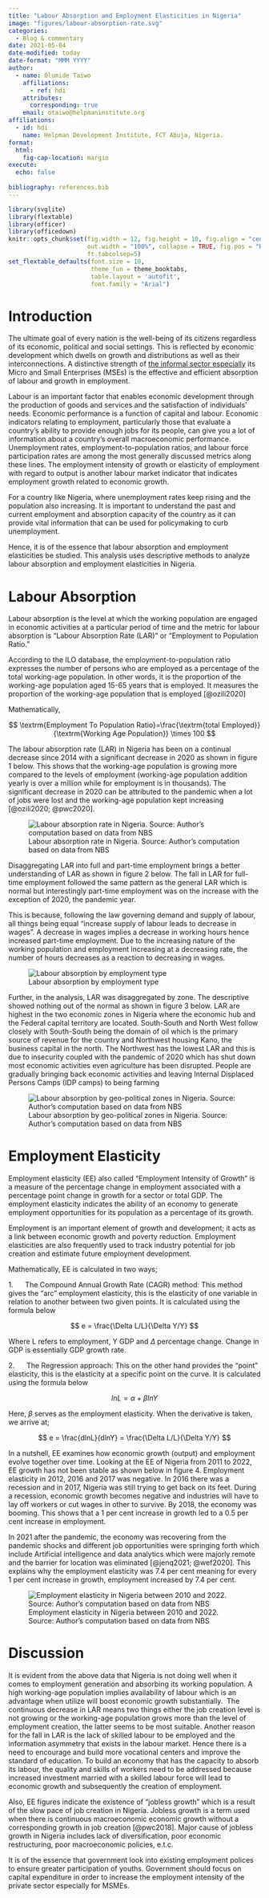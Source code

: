 ```yaml
---
title: "Labour Absorption and Employment Elasticities in Nigeria"
image: "figures/labour-absorption-rate.svg"
categories:
  - Blog & commentary
date: 2021-05-04
date-modified: today
date-format: "MMM YYYY"
author:
  - name: Olumide Taiwo
    affiliations:
      - ref: hdi
    attributes:
      corresponding: true
    email: otaiwo@helpmaninstitute.org
affiliations:
  - id: hdi
    name: Helpman Development Institute, FCT Abuja, Nigeria.
format: 
  html: 
    fig-cap-location: margin
execute:
  echo: false
  
bibliography: references.bib
---
```


```r
library(svglite)
library(flextable)
library(officer)
library(officedown)
knitr::opts_chunk$set(fig.width = 12, fig.height = 10, fig.align = "center",
                      out.width = "100%", collapse = TRUE, fig.pos = "H", out.extra = "",
                      ft.tabcolsep=5)
set_flextable_defaults(font.size = 10,
                       theme_fun = theme_booktabs,
                       table.layout = 'autofit',
                       font.family = "Arial")
```

# Introduction

The ultimate goal of every nation is the well-being of its citizens regardless of its economic, political and social settings. This is reflected by economic development which dwells on growth and distributions as well as their interconnections. A distinctive strength of [the informal sector especially](https://www.ilo.org/global/topics/dw4sd/themes/informal-economy/lang--en/index.htm) its Micro and Small Enterprises (MSEs) is the effective and efficient absorption of labour and growth in employment.

Labour is an important factor that enables economic development through the production of goods and services and the satisfaction of individuals' needs. Economic performance is a function of capital and labour. Economic indicators relating to employment, particularly those that evaluate a country's ability to provide enough jobs for its people, can give you a lot of information about a country's overall macroeconomic performance. Unemployment rates, employment-to-population ratios, and labour force participation rates are among the most generally discussed metrics along these lines. The employment intensity of growth or elasticity of employment with regard to output is another labour market indicator that indicates employment growth related to economic growth.

For a country like Nigeria, where unemployment rates keep rising and the population also increasing. It is important to understand the past and current employment and absorption capacity of the country as it can provide vital information that can be used for policymaking to curb unemployment.

Hence, it is of the essence that labour absorption and employment elasticities be studied. This analysis uses descriptive methods to analyze labour absorption and employment elasticities in Nigeria.

# Labour Absorption

Labour absorption is the level at which the working population are engaged in economic activities at a particular period of time and the metric for labour absorption is "Labour Absorption Rate (LAR)" or "Employment to Population Ratio."

According to the ILO database, the employment-to-population ratio expresses the number of persons who are employed as a percentage of the total working-age population. In other words, it is the proportion of the working-age population aged 15-65 years that is employed. It measures the proportion of the working-age population that is employed [@ozili2020]

Mathematically,

$$
\textrm{Employment To Population Ratio}=\frac{\textrm{total Employed}}{\textrm{Working Age Population}} \times 100
$$

The labour absorption rate (LAR) in Nigeria has been on a continual decrease since 2014 with a significant decrease in 2020 as shown in figure 1 below. This shows that the working-age population is growing more compared to the levels of employment (working-age population addition yearly is over a million while for employment is in thousands). The significant decrease in 2020 can be attributed to the pandemic when a lot of jobs were lost and the working-age population kept increasing [@ozili2020; @pwc2020].

![Labour absorption rate in Nigeria. Source: Author's computation based on data from NBS](figures/labour-absorption-rate.svg){#fig-labour-absorption-rate}

Disaggregating LAR into full and part-time employment brings a better understanding of LAR as shown in figure 2 below. The fall in LAR for full-time employment followed the same pattern as the general LAR which is normal but interestingly part-time employment was on the increase with the exception of 2020, the pandemic year.

This is because, following the law governing demand and supply of labour, all things being equal "increase supply of labour leads to decrease in wages". A decrease in wages implies a decrease in working hours hence increased part-time employment. Due to the increasing nature of the working population and employment increasing at a decreasing rate, the number of hours decreases as a reaction to decreasing in wages.

![Labour absorption by employment type](figures/lar-employment-type.svg){#fig-lar-employment-type}

Further, in the analysis, LAR was disaggregated by zone. The descriptive showed nothing out of the normal as shown in figure 3 below. LAR are highest in the two economic zones in Nigeria where the economic hub and the Federal capital territory are located. South-South and North West follow closely with South-South being the domain of oil which is the primary source of revenue for the country and Northwest housing Kano, the business capital in the north. The Northwest has the lowest LAR and this is due to insecurity coupled with the pandemic of 2020 which has shut down most economic activities even agriculture has been disrupted. People are gradually bringing back economic activities and leaving Internal Displaced Persons Camps (IDP camps) to being farming

![Labour absorption by geo-political zones in Nigeria. Source: Author's computation based on data from NBS](figures/lar-zone-nigeria.svg){#fig-lar-zone-nigeria}

# Employment Elasticity

Employment elasticity (EE) also called "Employment Intensity of Growth" is a measure of the percentage change in employment associated with a percentage point change in growth for a sector or total GDP. The employment elasticity indicates the ability of an economy to generate employment opportunities for its population as a percentage of its growth.

Employment is an important element of growth and development; it acts as a link between economic growth and poverty reduction. Employment elasticities are also frequently used to track industry potential for job creation and estimate future employment development.

Mathematically, EE is calculated in two ways;

1.      The Compound Annual Growth Rate (CAGR) method: This method gives the "arc" employment elasticity, this is the elasticity of one variable in relation to another between two given points. It is calculated using the formula below

$$
e = \frac{\Delta L/L}{\Delta Y/Y}
$$

Where L refers to employment, Y GDP and $\Delta$ percentage change. Change in GDP is essentially GDP growth rate.

2.      The Regression approach: This on the other hand provides the "point" elasticity, this is the elasticity at a specific point on the curve. It is calculated using the formula below

$$
ln L = \alpha + \beta lnY
$$

Here, $\beta$ serves as the employment elasticity. When the derivative is taken, we arrive at;

$$
e = \frac{dlnL}{dlnY} = \frac{\Delta L/L}{\Delta Y/Y}
$$

In a nutshell, EE examines how economic growth (output) and employment evolve together over time. Looking at the EE of Nigeria from 2011 to 2022, EE growth has not been stable as shown below in figure 4. Employment elasticity in 2012, 2016 and 2017 was negative. In 2016 there was a recession and in 2017, Nigeria was still trying to get back on its feet. During a recession, economic growth becomes negative and industries will have to lay off workers or cut wages in other to survive. By 2018, the economy was booming. This shows that a 1 per cent increase in growth led to a 0.5 per cent increase in employment.

In 2021 after the pandemic, the economy was recovering from the pandemic shocks and different job opportunities were springing forth which include Artificial intelligence and data analytics which were majorly remote and the barrier for location was eliminated [@jenq2021; @wef2020]. This explains why the employment elasticity was 7.4 per cent meaning for every 1 per cent increase in growth, employment increased by 7.4 per cent.

![Employment elasticity in Nigeria between 2010 and 2022. Source: Author's computation based on data from NBS](figures/employment-elasticity-time.svg){#fig-employment-elasticity-time}

# Discussion

It is evident from the above data that Nigeria is not doing well when it comes to employment generation and absorbing its working population. A high working-age population implies availability of labour which is an advantage when utilize will boost economic growth substantially.  The continuous decrease in LAR means two things either the job creation level is not growing or the working-age population grows more than the level of employment creation, the latter seems to be most suitable. Another reason for the fall in LAR is the lack of skilled labour to be employed and the information asymmetry that exists in the labour market. Hence there is a need to encourage and build more vocational centers and improve the standard of education. To build an economy that has the capacity to absorb its labour, the quality and skills of workers need to be addressed because increased investment married with a skilled labour force will lead to economic growth and subsequently the creation of employment.

Also, EE figures indicate the existence of "jobless growth" which is a result of the slow pace of job creation in Nigeria. Jobless growth is a term used when there is continuous macroeconomic economic growth without a corresponding growth in job creation [@pwc2018]. Major cause of jobless growth in Nigeria includes lack of diversification, poor economic restructuring, poor macroeconomic policies, e.t.c.

It is of the essence that government look into existing employment polices to ensure greater participation of youths. Government should focus on capital expenditure in order to increase the employment intensity of the private sector especially for MSMEs.
